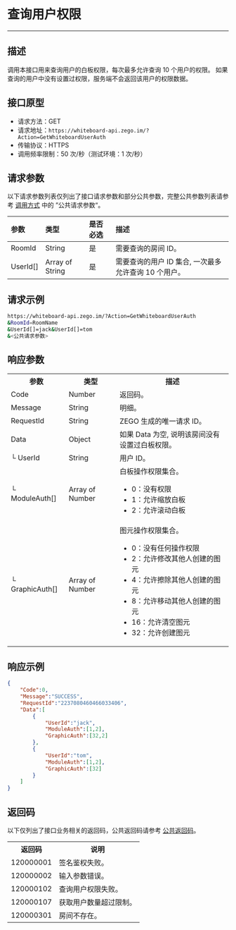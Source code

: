# 查询用户权限

- - -

##  描述

调用本接口用来查询用户的白板权限，每次最多允许查询 10 个用户的权限。
如果查询的用户中没有设置过权限，服务端不会返回该用户的权限数据。

##  接口原型

- 请求方法：GET
- 请求地址：`https://whiteboard-api.zego.im/?Action=GetWhiteboardUserAuth`
- 传输协议：HTTPS
- 调用频率限制：50 次/秒（测试环境：1 次/秒）

##  请求参数

以下请求参数列表仅列出了接口请求参数和部分公共参数，完整公共参数列表请参考 [调用方式](./Accessing%20Server%20APIs.mdx#21-公共请求参数) 中的 ”公共请求参数“。

| 参数 | 类型 | 是否必选 | 描述 |
| :-- | :-- | :-- | :-- | 
| RoomId | String | 是 | 需要查询的房间 ID。 |
| UserId[] | Array of String | 是 | 需要查询的用户 ID 集合, 一次最多允许查询 10 个用户。 |


##  请求示例

```bash
https://whiteboard-api.zego.im/?Action=GetWhiteboardUserAuth
&RoomId=RoomName
&UserId[]=jack&UserId[]=tom
&<公共请求参数>
```

##  响应参数

<table>
  
  <tbody><tr>
    <th>参数</th>
    <th>类型</th>
    <th>描述</th>
  </tr>
  <tr>
    <td>Code</td>
    <td>Number</td>
    <td>返回码。</td>
  </tr>
  <tr>
    <td>Message</td>
    <td>String</td>
    <td>明细。</td>
  </tr>
  <tr>
    <td>RequestId</td>
    <td>String</td>
    <td>ZEGO 生成的唯一请求 ID。</td>
  </tr>
  <tr>
    <td>Data</td>
    <td>Object</td>
    <td>如果 Data 为空, 说明该房间没有设置过白板权限。</td>
  </tr>
  <tr>
    <td>└ UserId</td>
    <td>String</td>
    <td>用户 ID。</td>
  </tr>
  <tr>
    <td>└ ModuleAuth[]</td>
    <td>Array of Number</td>
    <td>白板操作权限集合。<ul><li>0：没有权限</li><li> 1：允许缩放白板</li><li> 2：允许滚动白板</li></ul></td>
  </tr>
  <tr>
    <td>└ GraphicAuth[]</td>
    <td>Array of Number</td>
    <td>图元操作权限集合。<ul><li>0：没有任何操作权限</li><li> 2：允许修改其他人创建的图元</li><li>4：允许擦除其他人创建的图元</li><li>8：允许移动其他人创建的图元</li><li> 16：允许清空图元</li><li>32：允许创建图元</li></ul></td>
  </tr>
</tbody></table>

##  响应示例

```json
{
    "Code":0,
    "Message":"SUCCESS",
    "RequestId":"2237080460466033406",
    "Data":[
        {
            "UserId":"jack",
            "ModuleAuth":[1,2],
            "GraphicAuth":[32,2]
        },
        {
            "UserId":"tom",
            "ModuleAuth":[1,2],
            "GraphicAuth":[32]
        }
    ]
}
```

##  返回码

以下仅列出了接口业务相关的返回码，公共返回码请参考 [公共返回码](./Common%20Error%20Codes.mdx)。

<table>
  
  <tbody><tr>
    <th>返回码</th>
    <th>说明</th>
  </tr>
  <tr>
    <td>120000001</td>
    <td>签名鉴权失败。</td>
  </tr>
  <tr>
    <td>120000002</td>
    <td>输入参数错误。</td>
  </tr>
  <tr>
    <td>120000102</td>
    <td>查询用户权限失败。</td>
  </tr>
  <tr>
    <td>120000107</td>
    <td>获取用户数量超过限制。</td>
  </tr>
  <tr>
    <td>120000301</td>
    <td>房间不存在。</td>
  </tr>
</tbody></table>
